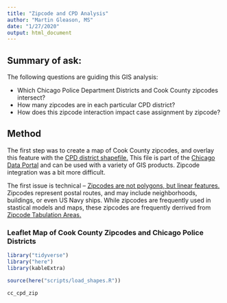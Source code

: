 ```yaml
---
title: "Zipcode and CPD Analysis"
author: "Martin Gleason, MS"
date: "1/27/2020"
output: html_document
---
```


## Summary of ask:
The following questions are guiding this GIS analysis:

* Which Chicago Police Department Districts and Cook County zipcodes intersect? 
* How many zipcodes are in each particular CPD district? 
* How does this zipcode interaction impact case assignment by zipcode?

## Method
The first step was to create a map of Cook County zipcodes, and overlay this feature with the [CPD district shapefile.](https://data.cityofchicago.org/Public-Safety/CPD-districts/7hhi-ktqw) This file is part of the [Chicago Data Portal](https://data.cityofchicago.org) and can be used with a variety of GIS products. Zipcode integration was a bit more difficult.

The first issue is technical -- [Zipcodes are not polygons, but linear features.](http://www.georeference.org/doc/zip_codes_are_not_areas.htm) Zipcodes represent postal routes, and may include neighborhoods, buildings, or even US Navy ships. While zipcodes are frequently used in stastical models and maps, these zipcodes are frequently derrived from [Zipcode Tabulation Areas.](https://www.census.gov/programs-surveys/geography/guidance/geo-areas/zctas.html)

### Leaflet Map of Cook County Zipcodes and Chicago Police Districts

```r
library("tidyverse")
library("here")
library(kableExtra)

source(here("scripts/load_shapes.R"))

```

```r
cc_cpd_zip
```

## 
